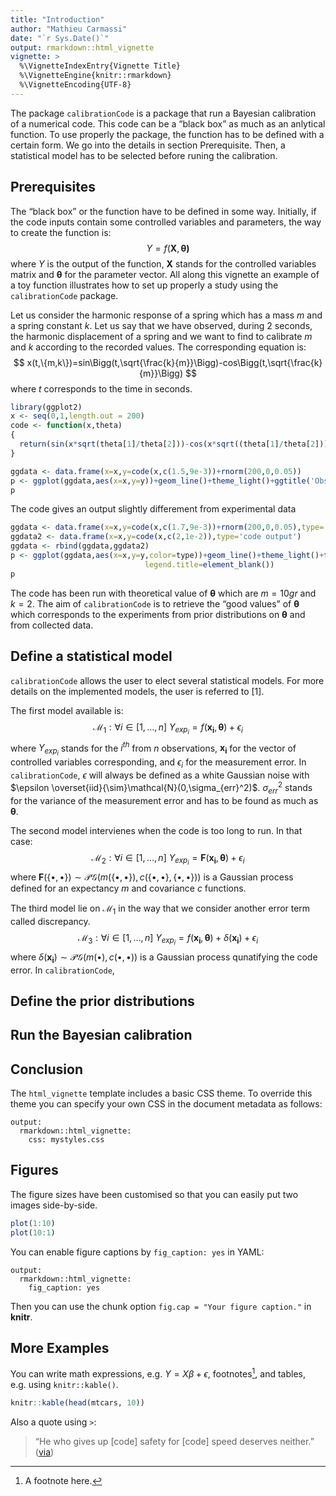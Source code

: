 ```yaml
---
title: "Introduction"
author: "Mathieu Carmassi"
date: "`r Sys.Date()`"
output: rmarkdown::html_vignette
vignette: >
  %\VignetteIndexEntry{Vignette Title}
  %\VignetteEngine{knitr::rmarkdown}
  %\VignetteEncoding{UTF-8}
---
```


The package `calibrationCode` is a package that run a Bayesian calibration of a numerical code. This code can be a "black box" as much as an anlytical function. To use properly the package, the function has to be defined with a certain form. We go into the details in section Prerequisite. Then, a statistical model has to be selected before runing the calibration.

## Prerequisites

The "black box" or the function have to be defined in some way. Initially, if the code inputs contain some controlled variables and parameters, the way to create the function is:
$$Y=f(\boldsymbol{X},\boldsymbol{\theta)} $$
where $Y$ is the output of the function, $\boldsymbol{X}$ stands for the controlled variables matrix and $\boldsymbol{\theta}$ for the parameter vector. All along this vignette an example of a toy function illustrates how to set up properly a study using the `calibrationCode` package.

Let us consider the harmonic response of a spring which has a mass $m$ and a spring constant $k$. Let us say that we have observed, during 2 seconds, the harmonic displacement of a spring and we want to find to calibrate $m$ and $k$ according to the recorded values. The corresponding equation is:
$$ x(t,\{m,k\})=sin\Bigg(t,\sqrt{\frac{k}{m}}\Bigg)-cos\Bigg(t,\sqrt{\frac{k}{m}}\Bigg) $$
where $t$ corresponds to the time in seconds.

```r
library(ggplot2)
x <- seq(0,1,length.out = 200)
code <- function(x,theta)
{
  return(sin(x*sqrt(theta[1]/theta[2]))-cos(x*sqrt((theta[1]/theta[2]))))
}
```


```r
ggdata <- data.frame(x=x,y=code(x,c(1.5,9e-3))+rnorm(200,0,0.05))
p <- ggplot(ggdata,aes(x=x,y=y))+geom_line()+theme_light()+ggtitle('Observation of the displacement')
p
```

The code gives an output slightly differement from experimental data

```r
ggdata <- data.frame(x=x,y=code(x,c(1.7,9e-3))+rnorm(200,0,0.05),type='experiments')
ggdata2 <- data.frame(x=x,y=code(x,c(2,1e-2)),type='code output')
ggdata <- rbind(ggdata,ggdata2)
p <- ggplot(ggdata,aes(x=x,y=y,color=type))+geom_line()+theme_light()+theme(legend.position=c(0.80,0.80),
                              legend.title=element_blank())
p
```

The code has been run with theoretical value of $\boldsymbol{\theta}$ which are $m=10gr$ and $k=2$. The aim of `calibrationCode` is to retrieve the "good values" of $\boldsymbol{\theta}$ which corresponds to the experiments from prior distributions on $\boldsymbol{\theta}$ and from collected data.

## Define a statistical model
`calibrationCode` allows the user to elect several statistical models. For more details on the implemented models, the user is referred to [1].

The first model available is:
$$\mathcal{M}_1:\forall i \in [1,\dots,n] \ Y_{exp_i}=f(\boldsymbol{x_i},\boldsymbol{\theta})+\epsilon_i$$
where $Y_{exp_i}$ stands for the $i^{th}$ from $n$ observations, $\boldsymbol{x_i}$ for the vector of controlled variables corresponding, and $\epsilon_i$ for the measurement error. In `calibrationCode`, $\epsilon$ will always be defined as a white Gaussian noise with $\epsilon \overset{iid}{\sim}\mathcal{N}(0,\sigma_{err}^2)$. $\sigma_{err}^2$ stands for the variance of the measurement error and has to be found as much as $\boldsymbol{\theta}$.


The second model intervienes when the code is too long to run. In that case:
$$\mathcal{M}_2:\forall i \in [1,\dots,n] \ Y_{exp_i}=\boldsymbol{F}(\boldsymbol{x_i},\boldsymbol{\theta})+\epsilon_i$$
where $\boldsymbol{F}(\{\bullet,\bullet\})\sim\mathcal{PG}(m(\{\bullet,\bullet\}),c(\{\bullet,\bullet\},\{\bullet,\bullet\}))$ is a Gaussian process defined for an expectancy $m$ and covariance $c$ functions.

The third model lie on $\mathcal{M}_1$ in the way that we consider another error term called discrepancy.
$$\mathcal{M}_3:\forall i \in [1,\dots,n] \ Y_{exp_i}=f(\boldsymbol{x_i},\boldsymbol{\theta})+\delta(\boldsymbol{x_i})+\epsilon_i$$
where $\delta(\boldsymbol{x_i})\sim\mathcal{PG}(m(\bullet),c(\bullet,\bullet))$ is a Gaussian process qunatifying the code error. In `calibrationCode`,



## Define the prior distributions

## Run the Bayesian calibration

## Conclusion
<div class="align-justify">
The `html_vignette` template includes a basic CSS theme. To override this theme you can specify your own CSS in the document metadata as follows:
</div>

    output: 
      rmarkdown::html_vignette:
        css: mystyles.css

## Figures

The figure sizes have been customised so that you can easily put two images side-by-side. 

```r
plot(1:10)
plot(10:1)
```

You can enable figure captions by `fig_caption: yes` in YAML:

    output:
      rmarkdown::html_vignette:
        fig_caption: yes

Then you can use the chunk option `fig.cap = "Your figure caption."` in **knitr**.

## More Examples

You can write math expressions, e.g. $Y = X\beta + \epsilon$, footnotes^[A footnote here.], and tables, e.g. using `knitr::kable()`.

```r
knitr::kable(head(mtcars, 10))
```

Also a quote using `>`:

> "He who gives up [code] safety for [code] speed deserves neither."
([via](https://twitter.com/hadleywickham/status/504368538874703872))
